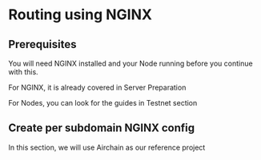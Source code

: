 
# Routing using NGINX

## Prerequisites

You will need NGINX installed and your Node running before you continue with this.

For NGINX, it is already covered in <Link href="/guide/api-rpc/server-preperation">Server Preparation</Link>

For Nodes, you can look for the guides in <Link href="/testnet">Testnet section</Link>

## Create per subdomain NGINX config

In this section, we will use <Link href="/pages/testnet/airchain" style="text-decoration: underline">Airchain</Link> as our reference project